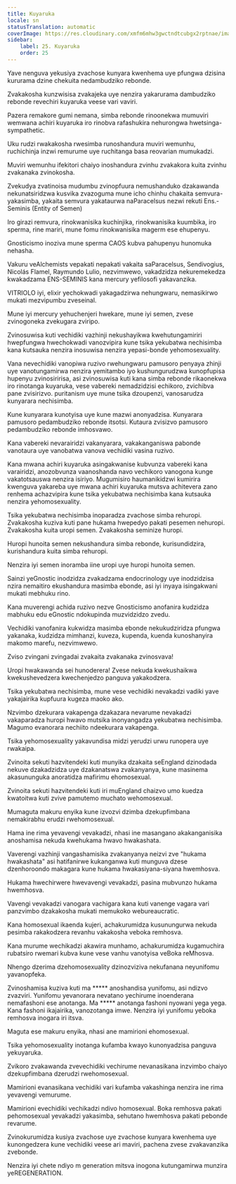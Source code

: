 ```yaml
---
title: Kuyaruka
locale: sn
statusTranslation: automatic
coverImage: https://res.cloudinary.com/xmfm6mhw3gwctndtcubgx2rptnae/image/upload/v1740337243/small_cover_educacion_fundamental_a051170f1c.webp
sidebar:
    label: 25. Kuyaruka
    order: 25
---
```

Yave nenguva yekusiya zvachose kunyara kwenhema uye pfungwa dzisina kururama dzine chekuita nedambudziko rebonde.

Zvakakosha kunzwisisa zvakajeka uye nenzira yakarurama dambudziko rebonde revechiri kuyaruka veese vari vaviri.

Pazera remakore gumi nemana, simba rebonde rinoonekwa mumuviri wemwana achiri kuyaruka iro rinobva rafashukira nehurongwa hwetsinga-sympathetic.

Uku rudzi rwakakosha rwesimba runoshandura muviri wemunhu, ruchichinja inzwi remurume uye ruchitanga basa reovarian mumukadzi.

Muviri wemunhu ifekitori chaiyo inoshandura zvinhu zvakakora kuita zvinhu zvakanaka zvinokosha.

Zvekudya zvatinoisa mudumbu zvinopfuura nemushanduko dzakawanda nekunatsiridzwa kusvika zvazoguma mune icho chinhu chakaita semvura-yakasimba, yakaita semvura yakataurwa naParacelsus nezwi rekuti Ens.-Seminis (Entity of Semen)

Iro girazi remvura, rinokwanisika kuchinjika, rinokwanisika kuumbika, iro sperma, rine mariri, mune fomu rinokwanisika magerm ese ehupenyu.

Gnosticismo inoziva mune sperma CAOS kubva pahupenyu hunomuka nehasha.

Vakuru veAlchemists vepakati nepakati vakaita saParacelsus, Sendivogius, Nicolás Flamel, Raymundo Lulio, nezvimwewo, vakadzidza nekuremekedza kwakadzama ENS-SEMINIS kana mercury yefilosofi yakavanzika.

VITRIOLO iyi, elixir yechokwadi yakagadzirwa nehungwaru, nemasikirwo mukati mezvipumbu zveseinal.

Mune iyi mercury yehuchenjeri hwekare, mune iyi semen, zvese zvinogoneka zvekugara zviripo.

Zvinosuwisa kuti vechidiki vazhinji nekushayikwa kwehutungamiriri hwepfungwa hwechokwadi vanozvipira kune tsika yekubatwa nechisimba kana kutsauka nenzira inosuwisa nenzira yepasi-bonde yehomosexuality.

Vana nevechidiki vanopiwa ruzivo rwehungwaru pamusoro penyaya zhinji uye vanotungamirwa nenzira yemitambo iyo kushungurudzwa kunopfupisa hupenyu zvinosiririsa, asi zvinosuwisa kuti kana simba rebonde rikaonekwa iro rinotanga kuyaruka, vese vabereki nemadzidzisi echikoro, zvichibva pane zvisirizvo. puritanism uye mune tsika dzoupenzi, vanosarudza kunyarara nechisimba.

Kune kunyarara kunotyisa uye kune mazwi anonyadzisa. Kunyarara pamusoro pedambudziko rebonde itsotsi. Kutaura zvisizvo pamusoro pedambudziko rebonde imhosvawo.

Kana vabereki nevarairidzi vakanyarara, vakakanganiswa pabonde vanotaura uye vanobatwa vanova vechidiki vasina ruzivo.

Kana mwana achiri kuyaruka asingakwanise kubvunza vabereki kana varairidzi, anozobvunza vaanoshanda navo vechikoro vanogona kunge vakatotsauswa nenzira isiriyo. Mugumisiro haumanikidzwi kumirira kwenguva yakareba uye mwana achiri kuyaruka mutsva achitevera zano renhema achazvipira kune tsika yekubatwa nechisimba kana kutsauka nenzira yehomosexuality.

Tsika yekubatwa nechisimba inoparadza zvachose simba rehuropi. Zvakakosha kuziva kuti pane hukama hwepedyo pakati pesemen nehuropi. Zvakakosha kuita uropi semen. Zvakakosha seminize huropi.

Huropi hunoita semen nekushandura simba rebonde, kurisundidzira, kurishandura kuita simba rehuropi.

Nenzira iyi semen inoramba iine uropi uye huropi hunoita semen.

Sainzi yeGnostic inodzidza zvakadzama endocrinology uye inodzidzisa nzira nemaitiro ekushandura masimba ebonde, asi iyi inyaya isingakwani mukati mebhuku rino.

Kana muverengi achida ruzivo nezve Gnosticismo anofanira kudzidza mabhuku edu eGnostic ndokupinda muzvidzidzo zvedu.

Vechidiki vanofanira kukwidza masimba ebonde nekukudziridza pfungwa yakanaka, kudzidza mimhanzi, kuveza, kupenda, kuenda kunoshanyira makomo marefu, nezvimwewo.

Zviso zvingani zvingadai zvakaita zvakanaka zvinosvava!

Uropi hwakawanda sei hunoderera! Zvese nekuda kwekushaikwa kwekushevedzera kwechenjedzo panguva yakakodzera.

Tsika yekubatwa nechisimba, mune vese vechidiki nevakadzi vadiki yave yakajairika kupfuura kugeza maoko ako.

Nzvimbo dzekurara vakapenga dzakazara nevarume nevakadzi vakaparadza huropi hwavo mutsika inonyangadza yekubatwa nechisimba. Magumo evanorara nechiito ndeekurara vakapenga.

Tsika yehomosexuality yakavundisa midzi yerudzi urwu runopera uye rwakaipa.

Zvinoita sekuti hazvitendeki kuti munyika dzakaita seEngland dzinodada nekuve dzakadzidza uye dzakanatswa zvakanyanya, kune masinema akasununguka anoratidza mafirimu ehomosexual.

Zvinoita sekuti hazvitendeki kuti iri muEngland chaizvo umo kuedza kwatoitwa kuti zvive pamutemo muchato wehomosexual.

Mumaguta makuru enyika kune izvozvi dzimba dzekupfimbana nemakirabhu erudzi rwehomosexual.

Hama ine rima yevavengi vevakadzi, nhasi ine masangano akakanganisika anoshamisa nekuda kwehukama hwavo hwakashata.

Vaverengi vazhinji vangashamisika zvakanyanya neizvi zve "hukama hwakashata" asi hatifanirwe kukanganwa kuti munguva dzese dzenhoroondo makagara kune hukama hwakasiyana-siyana hwemhosva.

Hukama hwechirwere hwevavengi vevakadzi, pasina mubvunzo hukama hwemhosva.

Vavengi vevakadzi vanogara vachigara kana kuti vanenge vagara vari panzvimbo dzakakosha mukati memukoko webureaucratic.

Kana homosexual ikaenda kujeri, achakurumidza kusunungurwa nekuda pesimba rakakodzera revanhu vakakosha veboka remhosva.

Kana murume wechikadzi akawira munhamo, achakurumidza kugamuchira rubatsiro rwemari kubva kune vese vanhu vanotyisa veBoka reMhosva.

Nhengo dzerima dzehomosexuality dzinozviziva nekufanana neyunifomu yavanopfeka.

Zvinoshamisa kuziva kuti ma ***** anoshandisa yunifomu, asi ndizvo zvazviri. Yunifomu yevanorara nevatano yechirume inoenderana nemafashoni ese anotanga. Ma ***** anotanga fashoni nyowani yega yega. Kana fashoni ikajairika, vanozotanga imwe. Nenzira iyi yunifomu yeboka remhosva inogara iri itsva.

Maguta ese makuru enyika, nhasi ane mamirioni ehomosexual.

Tsika yehomosexuality inotanga kufamba kwayo kunonyadzisa panguva yekuyaruka.

Zvikoro zvakawanda zvevechidiki vechirume nevanasikana inzvimbo chaiyo dzekupfimbana dzerudzi rwehomosexual.

Mamirioni evanasikana vechidiki vari kufamba vakashinga nenzira ine rima yevavengi vemurume.

Mamirioni evechidiki vechikadzi ndivo homosexual. Boka remhosva pakati pehomosexual yevakadzi yakasimba, sehutano hwemhosva pakati pebonde revarume.

Zvinokurumidza kusiya zvachose uye zvachose kunyara kwenhema uye kunongedzera kune vechidiki veese ari maviri, pachena zvese zvakavanzika zvebonde.

Nenzira iyi chete ndiyo m generation mitsva inogona kutungamirwa munzira yeREGENERATION.

